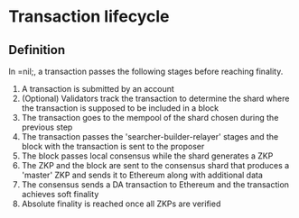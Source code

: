 # Transaction lifecycle

## Definition

In =nil;, a transaction passes the following stages before reaching finality.

1. A transaction is submitted by an account
2. (Optional) Validators track the transaction to determine the shard where the transaction is supposed to be included in a block
3. The transaction goes to the mempool of the shard chosen during the previous step
4. The transaction passes the 'searcher-builder-relayer' stages and the block with the transaction is sent to the proposer
5. The block passes local consensus while the shard generates a ZKP
6. The ZKP and the block are sent to the consensus shard that produces a 'master' ZKP and sends it to Ethereum along with additional data
7. The consensus sends a DA transaction to Ethereum and the transaction achieves soft finality
8. Absolute finality is reached once all ZKPs are verified

